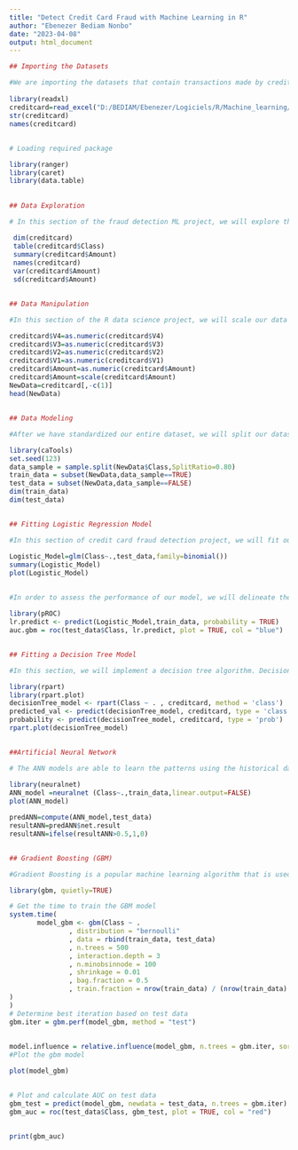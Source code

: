 ---
title: "Detect Credit Card Fraud with Machine Learning in R"
author: "Ebenezer Bediam Nonbo"
date: "2023-04-08"
output: html_document
---




```{r}
## Importing the Datasets

#We are importing the datasets that contain transactions made by credit cards-
 
library(readxl)
creditcard=read_excel("D:/BEDIAM/Ebenezer/Logiciels/R/Machine_learning/creditcard.xlsx")
str(creditcard)
names(creditcard)

```


##

```{r}
# Loading required package 

library(ranger)
library(caret)
library(data.table)

```


## 

```{r}
## Data Exploration

# In this section of the fraud detection ML project, we will explore the data that is contained in the creditcard_data dataframe
 
 dim(creditcard)
 table(creditcard$Class)
 summary(creditcard$Amount)
 names(creditcard)
 var(creditcard$Amount)
 sd(creditcard$Amount)


```


## 

```{r}
## Data Manipulation

#In this section of the R data science project, we will scale our data using the scale() function. We will apply this to the amount component of our creditcard_data amount. Scaling is also known as feature standardization. With the help of scaling, the data is structured according to a specified range

creditcard$V4=as.numeric(creditcard$V4)
creditcard$V3=as.numeric(creditcard$V3)
creditcard$V2=as.numeric(creditcard$V2)
creditcard$V1=as.numeric(creditcard$V1)
creditcard$Amount=as.numeric(creditcard$Amount)
creditcard$Amount=scale(creditcard$Amount)
NewData=creditcard[,-c(1)]
head(NewData)


```


##

```{r}
## Data Modeling

#After we have standardized our entire dataset, we will split our dataset into training set as well as test set with a split ratio of 0.80. This means that 80% of our data will be attributed to the train_data whereas 20% will be attributed to the test data

library(caTools)
set.seed(123)
data_sample = sample.split(NewData$Class,SplitRatio=0.80)
train_data = subset(NewData,data_sample==TRUE)
test_data = subset(NewData,data_sample==FALSE)
dim(train_data)
dim(test_data)

```

## 

```{r}
## Fitting Logistic Regression Model

#In this section of credit card fraud detection project, we will fit our first model. We will begin with logistic regression. A logistic regression is used for modeling the outcome probability of a class such as pass/fail, positive/negative and in our case – fraud/not fraud

Logistic_Model=glm(Class~.,test_data,family=binomial())
summary(Logistic_Model)
plot(Logistic_Model)

```


## 

```{r}
#In order to assess the performance of our model, we will delineate the ROC curve. ROC is also known as Receiver Optimistic Characteristics. For this, we will first import the ROC package and then plot our ROC curve to analyze its performance

library(pROC)
lr.predict <- predict(Logistic_Model,train_data, probability = TRUE)
auc.gbm = roc(test_data$Class, lr.predict, plot = TRUE, col = "blue")


```

##

```{r}
## Fitting a Decision Tree Model

#In this section, we will implement a decision tree algorithm. Decision Trees to plot the outcomes of a decision. These outcomes are basically a consequence through which we can conclude as to what class the object belongs to. We will now implement our decision tree model and will plot it using the rpart.plot() function

library(rpart)
library(rpart.plot)
decisionTree_model <- rpart(Class ~ . , creditcard, method = 'class')
predicted_val <- predict(decisionTree_model, creditcard, type = 'class')
probability <- predict(decisionTree_model, creditcard, type = 'prob')
rpart.plot(decisionTree_model)

```

## 

```{r}
##Artificial Neural Network

# The ANN models are able to learn the patterns using the historical data and are able to perform classification on the input data. We import the neuralnet package that would allow us to implement our ANNs. Then we proceeded to plot it using the plot() function. Now, in the case of Artificial Neural Networks, there is a range of values that is between 1 and 0. We set a threshold as 0.5, that is, values above 0.5 will correspond to 1 and the rest will be 0

library(neuralnet)
ANN_model =neuralnet (Class~.,train_data,linear.output=FALSE)
plot(ANN_model)

predANN=compute(ANN_model,test_data)
resultANN=predANN$net.result
resultANN=ifelse(resultANN>0.5,1,0)

```

## 

```{r}
## Gradient Boosting (GBM)

#Gradient Boosting is a popular machine learning algorithm that is used to perform classification and regression tasks. This model comprises of several underlying ensemble models like weak decision trees. These decision trees combine together to form a strong model of gradient boosting. 

library(gbm, quietly=TRUE)

# Get the time to train the GBM model
system.time(
       model_gbm <- gbm(Class ~ .
               , distribution = "bernoulli"
               , data = rbind(train_data, test_data)
               , n.trees = 500
               , interaction.depth = 3
               , n.minobsinnode = 100
               , shrinkage = 0.01
               , bag.fraction = 0.5
               , train.fraction = nrow(train_data) / (nrow(train_data) + nrow(test_data))
)
)
# Determine best iteration based on test data
gbm.iter = gbm.perf(model_gbm, method = "test")


```

##

```{r}
model.influence = relative.influence(model_gbm, n.trees = gbm.iter, sort. = TRUE)
#Plot the gbm model

plot(model_gbm)

```

## 

```{r}
# Plot and calculate AUC on test data
gbm_test = predict(model_gbm, newdata = test_data, n.trees = gbm.iter)
gbm_auc = roc(test_data$Class, gbm_test, plot = TRUE, col = "red")

```

## 

```{r}
print(gbm_auc)

```

##

```{r}


```

## 
